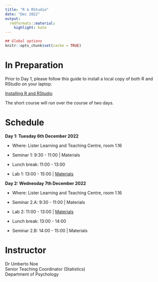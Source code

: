 ```yaml
---
title: "R & RStudio"
date: "Dec 2022"
output:
  rmdformats::material:
    highlight: kate
---
```


```r
## Global options
knitr::opts_chunk$set(cache = TRUE)
```


# In Preparation

Prior to Day 1, please follow this guide to install a local copy of both R and RStudio on your laptop.

[Installing R and RStudio](https://uoepsy.github.io/files/install-update-r.html){target="_blank"}

The short course will run over the course of two days. 


# Schedule


**Day 1: Tuesday 6th December 2022**  

+ Where: Lister Learning and Teaching Centre, room 1.16

+ Seminar 1: 9:30 - 11:00 | Materials

+ Lunch break: 11:00 - 13:00

+ Lab 1: 13:00 - 15:00 | [Materials](lab1.pdf){target="_blank"}


**Day 2: Wednesday 7th December 2022**  

+ Where: Lister Learning and Teaching Centre, room 1.16

+ Seminar 2.A: 9:30 - 11:00 | Materials

+ Lab 2: 11:00 - 13:00 | [Materials](lab2.pdf){target="_blank"}

+ Lunch break: 13:00 - 14:00

+ Seminar 2.B: 14:00 - 15:00 | Materials


# Instructor

Dr Umberto Noe  
Senior Teaching Coordinator (Statistics)  
Department of Psychology

